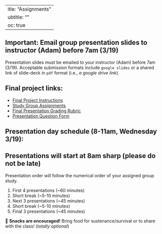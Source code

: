  ---
title: "Assignments"
subtitle: ""
toc: true
---

::: {.callout-important}
## Important: Email group presentation slides to instructor (Adam) before 7am (3/19)
Presentation slides must be emailed to your instructor (Adam) before 7am (3/19). Acceptable submission formats include `google slides` or a shared link of slide-deck in `pdf` format (i.e., *a google drive link*).
:::
 
## Final project links: 

- [Final Project Instructions](https://docs.google.com/document/d/1pW-QzEenwRTEu8meupA_ELVcAmOtDSTq11QFCaO1eVY/edit?usp=sharing) 
- [Study Group Assignments](https://docs.google.com/spreadsheets/d/16rPEUDtxgMFQNmf1PkByN9XN1T9oZv00_2_LPFyYLtU/edit?usp=sharing)
- [Final Presentation Grading Rubric](https://docs.google.com/document/d/1R8BPlZ6RZWwygTcijZ5ENhktGFPYdlRGDqkIuVo2hDQ/edit?usp=sharing)
- [Presentation Question Form](https://docs.google.com/document/d/1f1x97nH2liGQhDDN4JBBuFCFXLOGRGRIjTeNMdJuFW8/edit?usp=sharing)
  
  
## Presentation day schedule (8-11am, Wednesday 3/19):

::: {.callout-important}
## Presentations will start at 8am sharp (please do not be late)
Presentation order will follow the numerical order of your assigned group study.
:::

1. First 4 presentations (~60 minutes)
2. Short break (~5-10 minutes)
3. Next 3 presentations (~45 minutes)
4. Short break (~5-10 minutes)
5. Final 3 presentations (~45 minutes)

🍿 **Snacks are encouraged!**  Bring food for sustenance/survival or to share with the class!  (*totally optional*)



